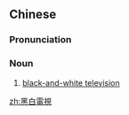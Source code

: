 ==Chinese==
{{zh-forms|s=黑白电视|type=22}}
{{zh-wp}}

===Pronunciation===
{{zh-pron
|m=hēibái diànshì
|c=hak1 baak6 din6 si6
|cat=n
}}

===Noun===
{{zh-noun}}

# [[black-and-white television]]

[[zh:黑白電視]]